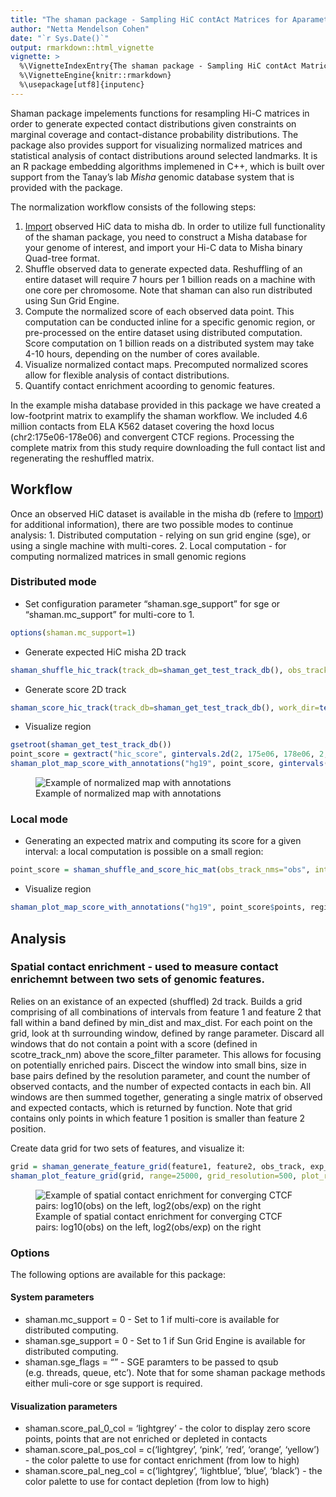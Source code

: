 ```yaml
---
title: "The shaman package - Sampling HiC contAct Matrices for Aparametric Normalization"
author: "Netta Mendelson Cohen"
date: "`r Sys.Date()`"
output: rmarkdown::html_vignette
vignette: >
  %\VignetteIndexEntry{The shaman package - Sampling HiC contAct Matrices for Aparametric Normalization}
  %\VignetteEngine{knitr::rmarkdown}
  %\usepackage[utf8]{inputenc}
---
```


Shaman package impelements functions for resampling Hi-C matrices in order to generate expected contact distributions given constraints on marginal coverage and contact-distance probability distributions. The package also provides support for visualizing normalized matrices and statistical analysis of contact distributions around selected landmarks. It is an R package embedding algorithms implemened in C++, which is built over support from the Tanay's lab *Misha* genomic database system that is provided with the package.


The normalization workflow consists of the following steps:

1. [Import](https://tanaylab.bitbucket.io/shaman/articles/import.html) observed HiC data to misha db. In order to utilize full functionality of the shaman package, you need to construct a Misha database for your genome of interest, and import your Hi-C data to Misha binary Quad-tree format.
2. Shuffle observed data to generate expected data. Reshuffling of an entire dataset will require 7 hours per 1 billion reads on a machine with one core per chromosome. Note that shaman can also run distributed using Sun Grid Engine.
3. Compute the normalized score of each observed data point. This computation can be conducted inline for a specific genomic region, or pre-processed on the entire dataset using distributed computation. Score computation on 1 billion reads on a distributed system may take 4-10 hours, depending on the number of cores available.
4. Visualize normalized contact maps. Precomputed normalized scores allow for flexible analysis of contact distributions.
5. Quantify contact enrichment acoording to genomic features.

In the example misha database provided in this package we have created a low-footprint matrix to examplify the shaman workflow. We included 4.6 million contacts from ELA K562 dataset covering the hoxd locus (chr2:175e06-178e06) and convergent CTCF regions. Processing the complete matrix from this study require downloading the full contact list and regenerating the reshuffled matrix.

## Workflow
Once an observed HiC dataset is available in the misha db (refere to  [Import](https://tanaylab.bitbucket.io/shaman/articles/import.html)) for additional information), there are two possible modes to continue analysis:
1. Distributed computation - relying on sun grid engine (sge), or using a single machine with multi-cores.
2. Local computation - for computing normalized matrices in small genomic regions

### Distributed mode 
- Set configuration parameter "shaman.sge_support" for sge or "shaman.mc_support" for multi-core to 1.
```r
options(shaman.mc_support=1)
```
- Generate expected HiC misha 2D track
```r
shaman_shuffle_hic_track(track_db=shaman_get_test_track_db(), obs_track_nm="hic_obs", work_dir=tempdir())
```
- Generate score 2D track 
```r
shaman_score_hic_track(track_db=shaman_get_test_track_db(), work_dir=tempdir(), score_track_nm="hic_score_new", obs_track_nms="hic_obs")
```
- Visualize region
```r
gsetroot(shaman_get_test_track_db())
point_score = gextract("hic_score", gintervals.2d(2, 175e06, 178e06, 2, 175e06, 178e06), colnames="score")
shaman_plot_map_score_with_annotations("hg19", point_score, gintervals(2, 175e06, 178e06), misha_tracks=list("K562.k27ac", "rna-seq"), annotations=list("ctcf_forward", "ctcf_reverse"), a_colors=c("#4572A7", "#AA4643"))
```
![Example of normalized map with annotations](fig2.hoxd.example.png)

### Local mode
- Generating an expected matrix and computing its score for a given interval: a local computation is possible on a small region:
```r
point_score = shaman_shuffle_and_score_hic_mat(obs_track_nms="obs", interval=interval, work_dir="work_dir")
```
- Visualize region
```r
shaman_plot_map_score_with_annotations("hg19", point_score$points, region, misha_tracks=list("K56.k27ac", "rna-seq"), annotations=list("ctcf_pos", "ctcf_neg"), a_colors=c("#4572A7", "#AA4643"))
```
## Analysis
### Spatial contact enrichment - used to measure contact enrichemnt between two sets of genomic features.
Relies on an existance of an expected (shuffled) 2d track.
Builds a grid comprising of all combinations of intervals from feature 1 and feature 2 that fall within a band 
defined by min_dist and max_dist. For each point on the grid, look at th surrounding window, defined by range parameter. 
Discard all windows that do not contain a point with a score (defined in scotre_track_nm) above the score_filter parameter.
This allows for focusing on potentially enriched pairs. Discect the window into small bins, size in base pairs defined by 
the resolution parameter, and count the number of observed contacts, and the number of expected contacts in each bin.
All windows are then summed together, generating a single matrix of observed and expected contacts, which is returned by function.
Note that grid contains only points in which feature 1 position is smaller than feature 2 position.

Create data grid for two sets of features, and visualize it:
```r
grid = shaman_generate_feature_grid(feature1, feature2, obs_track, exp_track, range=25000, resolution=500)
shaman_plot_feature_grid(grid, range=25000, grid_resolution=500, plot_resolution=1000)
```
![Example of spatial contact enrichment for converging CTCF pairs: log10(obs) on the left, log2(obs/exp) on the right ](hic.K562.ela_k562.ctcf_neg.ctcf_pos.1k.png)


### Options
The following options are available for this package:

#### System parameters

* shaman.mc_support = 0 - Set to 1 if multi-core is available for distributed computing.
* shaman.sge_support = 0 - Set to 1 if Sun Grid Engine is available for distributed computing.
* shaman.sge_flags = ""  - SGE paramters to be passed to qsub (e.g. threads, queue, etc').
Note that for some shaman package methods either muli-core or sge support is required.

#### Visualization parameters

* shaman.score_pal_0_col = 'lightgrey' - the color to display zero score points, points that are not enriched or depleted in contacts
* shaman.score_pal_pos_col = c('lightgrey', 'pink', 'red', 'orange', 'yellow') - the color palette to use for contact enrichment (from low to high)
* shaman.score_pal_neg_col = c('lightgrey', 'lightblue', 'blue', 'black') - the color palette to use for contact depletion (from low to high)
